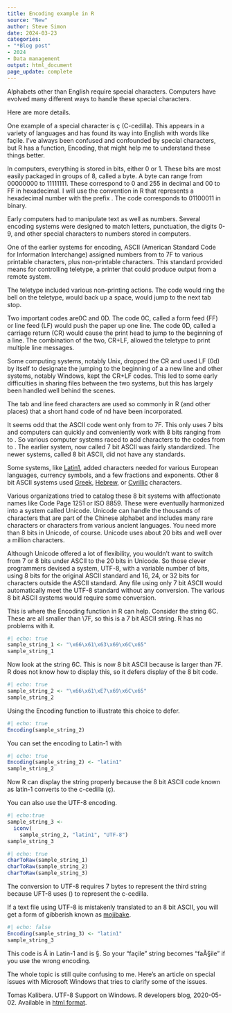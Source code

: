 ```yaml
---
title: Encoding example in R
source: "New"
author: Steve Simon
date: 2024-03-23
categories:
- "*Blog post"
- 2024
- Data management
output: html_document
page_update: complete
---
```


Alphabets other than English require special characters. Computers have evolved many different ways to handle these special characters. 

<!---more--->

Here are more details.

One example of a special character is ç (C-cedilla). This appears in a variety of languages and has found its way into English with words like façile. I've always been confused and confounded by special characters, but R has a function, Encoding, that might help me to understand these things better.

In computers, everything is stored in bits, either 0 or 1. These bits are most easily packaged in groups of 8, called a byte. A byte can range from 00000000 to 11111111. These correspond to 0 and 255 in decimal and 00 to FF in hexadecimal. I will use the convention in R that represents a hexadecimal number with the prefix \x. The code \x63 corresponds to 01100011 in binary.

Early computers had to manipulate text as well as numbers. Several encoding systems were designed to match letters, punctuation, the digits 0-9, and other special characters to numbers stored in computers. 

One of the earlier systems for encoding, ASCII (American Standard Code for Information Interchange) assigned numbers from \x00 to \x7F to various printable characters, plus non-printable characters. This standard provided means for controlling teletype, a printer that could produce output from a remote system. 

The teletype included various non-printing actions. The code \x07 would ring the bell on the teletype, \x08 would back up a space, \x09 would jump to the next tab stop. 

Two important codes are\x0C and \x0D. The code \x0C, called a form feed (FF) or line feed (LF) would push the paper up one line. The code \x0D, called a carriage return (CR) would cause the print head to jump to the beginning of a line. The combination of the two, CR+LF, allowed the teletype to print multiple line messages. 

Some computing systems, notably Unix, dropped the CR and used LF (\x0d) by itself to designate the jumping to the beginning of a a new line and other systems, notably Windows, kept the CR+LF codes. This led to some early difficulties in sharing files between the two systems, but this has largely been handled well behind the scenes.

The tab and line feed characters are used so commonly in R (and other places) that a short hand code of \t and \n have been incorporated.

It seems odd that the ASCII code went only from \x00 to \x7F. This only uses 7 bits and computers can quickly and conveniently work with 8 bits ranging from \x00 to \xFF. So various computer systems raced to add characters to the codes from \x80 to \xFF. The earlier system, now called 7 bit ASCII was fairly standardized. The newer systems, called 8 bit ASCII, did not have any standards.

Some systems, like [Latin1][lat1], added characters needed for various European languages, currency symbols, and a few fractions and exponents. Other 8 bit ASCII systems used [Greek][gre1], [Hebrew][heb1], or [Cyrillic][cyr1] characters.

Various organizations tried to catalog these 8 bit systems with affectionate names like Code Page 1251 or ISO 8859. These were eventually harmonized into a system called Unicode. Unicode can handle the thousands of characters that are part of the Chinese alphabet and includes many rare characters or characters from various ancient languages. You need more than 8 bits in Unicode, of course. Unicode uses about 20 bits and well over a million characters.

Although Unicode offered a lot of flexibility, you wouldn't want to switch from 7 or 8 bits under ASCII to the 20 bits in Unicode. So those clever programmers devised a system, UTF-8, with a variable number of bits, using 8 bits for the original ASCII standard and 16, 24, or 32 bits for characters outside the ASCII standard. Any file using only 7 bit ASCII would automatically meet the UTF-8 standard without any conversion. The various 8 bit ASCII systems would require some conversion.

This is where the Encoding function in R can help. Consider the string \x66\x61\x63\x69\x6C\x65. These are all smaller than \7F, so this is a 7 bit ASCII string. R has no problems with it.

```r
#| echo: true
sample_string_1 <- "\x66\x61\x63\x69\x6C\x65"
sample_string_1
```

Now look at the string \x66\x61\xE7\x69\x6C\x65. This is now 8 bit ASCII because \xE7 is larger than \x7F. R does not know how to display this, so it defers display of the 8 bit code.

```r
#| echo: true
sample_string_2 <- "\x66\x61\xE7\x69\x6C\x65"
sample_string_2
```

Using the Encoding function to illustrate this choice to defer.

```r
#| echo: true
Encoding(sample_string_2)
```

You can set the encoding to Latin-1 with

```r
#| echo: true
Encoding(sample_string_2) <- "latin1"
sample_string_2
```

Now R can display the string properly because the 8 bit ASCII code known as latin-1 converts \xE7 to the c-cedilla (ç).

You can also use the UTF-8 encoding.

```r
#| echo:true
sample_string_3 <- 
  iconv(
    sample_string_2, "latin1", "UTF-8")
sample_string_3
```

```r
#| echo: true
charToRaw(sample_string_1)
charToRaw(sample_string_2)
charToRaw(sample_string_3)
```

The conversion to UTF-8 requires 7 bytes to represent the third string because UFT-8 uses (\xC3\xA7) to represent the c-cedilla.

If a text file using UTF-8 is mistakenly translated to an 8 bit ASCII, you will get a form of gibberish known as [mojibake][moj1].

```r
#| echo: false
Encoding(sample_string_3) <- "latin1"
sample_string_3
```

This code \xC3 is Ã in Latin-1 and \xA7 is §. So your "façile" string becomes "faÃ§ile" if you use the wrong encoding.

The whole topic is still quite confusing to me. Here's an article on special issues with Microsoft Windows that tries to clarify some of the issues.

Tomas Kalibera. UTF-8 Support on Windows. R developers blog, 2020-05-02. Available in [html format][kal1].

[cyr1]: https://en.wikipedia.org/wiki/Windows-1251
[enc1]: https://stat.ethz.ch/R-manual/R-devel/library/base/html/Encoding.html
[gre1]: https://en.wikipedia.org/wiki/ISO/IEC_8859-7
[heb1]: https://en.wikipedia.org/wiki/Code_page_1255
[kal1]: https://blog.r-project.org/2020/05/02/utf-8-support-on-windows
[lat1]: https://en.wikipedia.org/wiki/ISO/IEC_8859-1
[moj1]: https://en.wikipedia.org/wiki/Mojibake